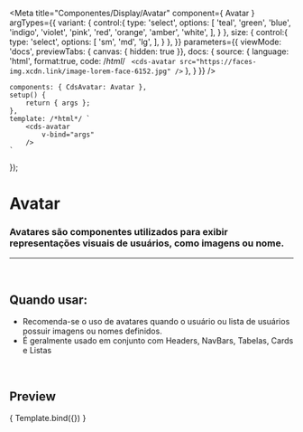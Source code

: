 
<Meta
	title="Componentes/Display/Avatar"
	component={ Avatar }
	argTypes={{
		variant: {
			control:{
				type: 'select',
				options: [
					'teal',
					'green',
					'blue',
					'indigo',
					'violet',
					'pink',
					'red',
					'orange',
					'amber',
					'white',
				],
			}
		},
		size: {
			control:{
				type: 'select',
				options: [
					'sm',
					'md',
					'lg',
				],
			}
		},
	}}
	parameters={{
		viewMode: 'docs',
		previewTabs: { canvas: { hidden: true }},
		docs: {
			source: {
				language: 'html',
				format:true,
				code: /*html*/ `
<cds-avatar
	src="https://faces-img.xcdn.link/image-lorem-face-6152.jpg"
/>`
			},
		}
	}}
/>

	components: { CdsAvatar: Avatar },
	setup() {
		return { args };
	},
	template: /*html*/ `
		<cds-avatar
			v-bind="args" 
		/>
	`
});


# Avatar

### Avatares são componentes utilizados para exibir representações visuais de usuários, como imagens ou nome.
---
<br />

## Quando usar:
- Recomenda-se o uso de avatares quando o usuário ou lista de usuários possuir
imagens ou nomes definidos.
- É geralmente usado em conjunto com Headers, NavBars, Tabelas, Cards e Listas


<br />

## Preview

<Canvas>
	<Story
		name="Avatar"
		args={{
			src: 'https://faces-img.xcdn.link/image-lorem-face-6152.jpg',
		}}
	>
		{ Template.bind({}) }
	</Story>
</Canvas>

<ArgsTable story="Avatar" />
